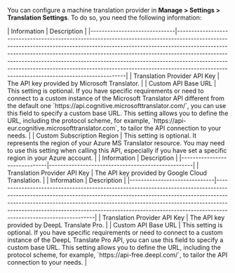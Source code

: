 You can configure a machine translation provider in **Manage > Settings > Translation Settings**. To do so, you need the following information:

<Tabs>
  <Tab title="Microsoft Translator">
    | Information                  | Description                                                                                                                                                                                                                                                                                                                                                                                                                                                      |
    |------------------------------|------------------------------------------------------------------------------------------------------------------------------------------------------------------------------------------------------------------------------------------------------------------------------------------------------------------------------------------------------------------------------------------------------------------------------------------------------------------|
    | Translation Provider API Key | The API key provided by Microsoft Translator.                                                                                                                                                                                                                                                                                                                                                                                                                    |
    | Custom API Base URL          | This setting is optional. If you have specific requirements or need to connect to a custom instance of the Microsoft Translator API different from the default one `https://api.cognitive.microsofttranslator.com/`, you can use this field to specify a custom base URL. This setting allows you to define the URL, including the protocol scheme, for example, `https://api-eur.cognitive.microsofttranslator.com`, to tailor the API connection to your needs. |
    | Custom Subscription Region   | This setting is optional. It represents the region of your Azure MS Translator resource. You may need to use this setting when calling this API, especially if you have set a specific region in your Azure account.                                                                                                                                                                                                                                 |
  </Tab>

  <Tab title="Google Cloud Translation">
    | Information                  | Description                                       |
    |------------------------------|---------------------------------------------------|
    | Translation Provider API Key | The API key provided by Google Cloud Translation. |
  </Tab>

  <Tab title="DeepL Translate Pro">
    | Information                  | Description                                                                                                                                                                                                                                                                                                                                               |
    |------------------------------|-----------------------------------------------------------------------------------------------------------------------------------------------------------------------------------------------------------------------------------------------------------------------------------------------------------------------------------------------------------|
    | Translation Provider API Key | The API key provided by DeepL Translate Pro.                                                                                                                                                                                                                                                                                                              |
    | Custom API Base URL          | This setting is optional. If you have specific requirements or need to connect to a custom instance of the DeepL Translate Pro API, you can use this field to specify a custom base URL. This setting allows you to define the URL, including the protocol scheme, for example, `https://api-free.deepl.com/`, to tailor the API connection to your needs. |
  </Tab>
</Tabs>